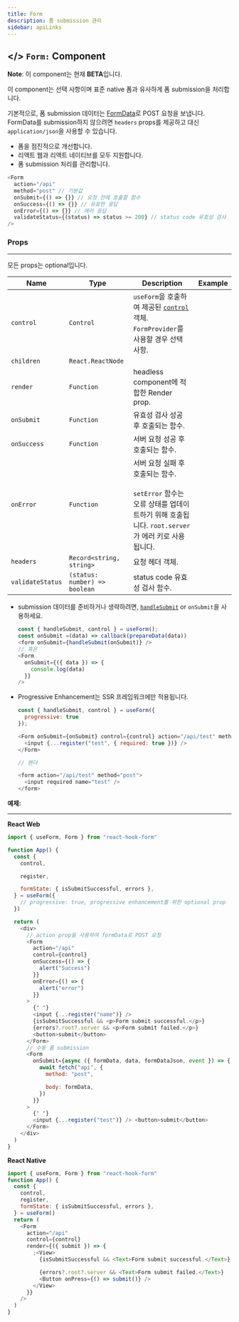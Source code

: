 ```yaml
---
title: Form
description: 폼 submission 관리
sidebar: apiLinks
---
```


## \</> `Form:` <TypeText>Component</TypeText>

**Note**: 이 component는 현재 **BETA**입니다.

이 component는 선택 사항이며 표준 native 폼과 유사하게 폼 submission을 처리합니다.

기본적으로, 폼 submission 데이터는 [FormData](https://developer.mozilla.org/en-US/docs/Web/API/FormData)로 POST 요청을 보냅니다. FormData를 submission하지 않으려면 `headers` props를 제공하고 대신 `application/json`을 사용할 수 있습니다.

- 폼을 점진적으로 개선합니다.
- 리액트 웹과 리액트 네이티브를 모두 지원합니다.
- 폼 submission 처리를 관리합니다.

```javascript
<Form
  action="/api"
  method="post" // 기본값
  onSubmit={() => {}} // 요청 전에 호출할 함수
  onSuccess={() => {}} // 유효한 응답
  onError={() => {}} // 에러 응답
  validateStatus={(status) => status >= 200} // status code 유효성 검사
/>
```

### Props

---

모든 props는 optional입니다.

| Name             | Type                                               | Description                                                                                                                                  | Example                                                                                                            |
| ---------------- | -------------------------------------------------- | -------------------------------------------------------------------------------------------------------------------------------------------- | ------------------------------------------------------------------------------------------------------------------ |
| `control`        | <TypeText>`Control`</TypeText>                     | `useForm`을 호출하여 제공된 [`control`](/docs/useform/control) 객체. `FormProvider`를 사용할 경우 선택 사항.                                 | <CodeArea withOutCopy rawData="<Form control={control} />"/>                                                       |
| `children`       | <TypeText>`React.ReactNode`</TypeText>             |                                                                                                                                              |
| `render`         | <TypeText>`Function`</TypeText>                    | headless component에 적합한 Render prop.                                                                                                     | <CodeArea withOutCopy rawData="<Form render={({ submit }) => <View/>} />" />                                       |
| `onSubmit`       | <TypeText>`Function`</TypeText>                    | 유효성 검사 성공 후 호출되는 함수.                                                                                                           | <CodeArea withOutCopy rawData="<Form onSubmit={({ data }) => mutation(data)} />"/>                                 |
| `onSuccess`      | <TypeText>`Function`</TypeText>                    | 서버 요청 성공 후 호출되는 함수.                                                                                                             | <CodeArea withOutCopy rawData="<Form onSuccess={({ response }) => {}} />" />                                       |
| `onError`        | <TypeText>`Function`</TypeText>                    | 서버 요청 실패 후 호출되는 함수. <br/><br/>`setError` 함수는 오류 상태를 업데이트하기 위해 호출됩니다. `root.server`가 에러 키로 사용됩니다. | <CodeArea withOutCopy rawData="<Form onError={({ response }) => {}} />" />                                         |
| `headers`        | <TypeText>`Record<string, string>`</TypeText>      | 요청 헤더 객체.                                                                                                                              | <CodeArea withOutCopy rawData="<Form headers={{ accessToken:  'xxx', 'Content-Type':  'application/json'  }} />"/> |
| `validateStatus` | <TypeText>`(status: number) => boolean`</TypeText> | status code 유효성 검사 함수.                                                                                                                | <CodeArea withOutCopy rawData="<Form validateStatus={status => status === 200} />" />                              |

<Admonition type="important" title="Rules">

- submission 데이터를 준비하거나 생략하려면, [`handleSubmit`](/docs/useform/handlesubmit) or `onSubmit`을 사용하세요.
  ```javascript
  const { handleSubmit, control } = useForm();
  const onSubmit =(data) => callback(prepareData(data))
  <form onSubmit={handleSubmit(onSubmit)} />
  // 혹은
  <Form
    onSubmit={({ data }) => {
      console.log(data)
    }}
  />
  ```
- Progressive Enhancement는 SSR 프레임워크에만 적용됩니다.

  ```javascript
  const { handleSubmit, control } = useForm({
    progressive: true
  });

  <Form onSubmit={onSubmit} control={control} action="/api/test" method="post">
    <input {...register("test", { required: true })} />
  </Form>

  // 렌더

  <form action="/api/test" method="post">
    <input required name="test" />
  </form>
  ```

</Admonition>
 
**예제:**

---

**React Web**

```javascript copy
import { useForm, Form } from "react-hook-form"

function App() {
  const {
    control,

    register,

    formState: { isSubmitSuccessful, errors },
  } = useForm({
    // progressive: true, progressive enhancement를 위한 optional prop
  })

  return (
    <div>
      // action prop을 사용하여 formData로 POST 요청
      <Form
        action="/api"
        control={control}
        onSuccess={() => {
          alert("Success")
        }}
        onError={() => {
          alert("error")
        }}
      >
        {" "}
        <input {...register("name")} />
        {isSubmitSuccessful && <p>Form submit successful.</p>}
        {errors?.root?.server && <p>Form submit failed.</p>}
        <button>submit</button>
      </Form>
      // 수동 폼 submission
      <Form
        onSubmit={async ({ formData, data, formDataJson, event }) => {
          await fetch("api", {
            method: "post",

            body: formData,
          })
        }}
      >
        {" "}
        <input {...register("test")} /> <button>submit</button>
      </Form>
    </div>
  )
}
```

**React Native**

```javascript copy
import { useForm, Form } from "react-hook-form"
function App() {
  const {
    control,
    register,
    formState: { isSubmitSuccessful, errors },
  } = useForm()
  return (
    <Form
      action="/api"
      control={control}
      render={({ submit }) => {
        ;<View>
          {isSubmitSuccessful && <Text>Form submit successful.</Text>}

          {errors?.root?.server && <Text>Form submit failed.</Text>}
          <Button onPress={() => submit()} />
        </View>
      }}
    />
  )
}
```
